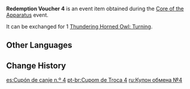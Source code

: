 {{Item Infobox
|id           = 101870
|image        = Item Redemption Voucher 4.png
|type         = Event Items
|group        = Redemption Vouchers
|description  = Used to redeem [[Thundering Horned Owl: Turning]]
|source1      = [[Core of the Apparatus]] Event
|event        = Core of the Apparatus
}}
'''Redemption Voucher 4''' is an event item obtained during the [[Core of the Apparatus]] event.

It can be exchanged for 1 [[Thundering Horned Owl: Turning]].

==Other Languages==
{{Other Languages
|default_hidden = 1
|en      = Redemption Voucher 4
|zhs     = 兑换券4号
|zhs_rm  = Duìhuàn-quàn Sì Hào
|zht     = 兌換券4號
|zht_rm  = Duìhuàn-quàn Sì Hào
|ja      = 引換券4
|ja_rm   = Hikikaeken Shi
|ko      = 교환 쿠폰 4호
|ko_rm   = Gyohwan Kupon Saho
|es      = Cupón de canje n.º 4
|fr      = Coupon d'échange 4
|ru      = Купон обмена №4
|th      = คูปองแลกรับหมายเลข 4
|th_rm   = 
|vi      = Phiếu Quà Tặng 4
|de      = Gutschein Nr.4
|id      = Kupon Penukaran 4
|pt      = Cupom de Troca 4
|tr      = Etkinleştirme Kuponu 4
|it      = Voucher di scambio 4
}}

==Change History==
{{Change History|2.7}}

[[es:Cupón de canje n.º 4]]
[[pt-br:Cupom de Troca 4]]
[[ru:Купон обмена №4]]